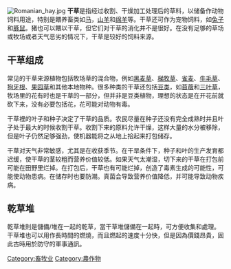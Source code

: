 {{redirect2|乾草堆|莫奈的系列畫品|乾草堆 (莫奈)}}
{{expand|time=2009-08-29T08:26:34+00:00}}
{{unreferenced|time=2009-08-29T08:26:34+00:00}}
[[Image:Romanian_hay.jpg|thumb]]
'''干草'''是指经过收割、干燥加工处理后的草料，以储备作动物饲料用途，特别是餵养畜类如[[马|马]]，[[山羊|山羊]]和[[绵羊|绵羊]]等。干草还可作为宠物饲料，如[[兔子|兔子]]和[[豚鼠|豚鼠]]。猪也可以餵以干草，但它们对干草的消化并不是很好。在没有足够的草场或牧场或者天气恶劣的情况下，干草是较好的饲料来源。

==干草组成==

常见的干草来源植物包括牧场草的混合物，例如[[黑麦草|黑麦草]]、[[梯牧草|梯牧草]]、[[雀麦|雀麦]]、[[牛毛草|牛毛草]]、[[狗牙根|狗牙根]]、[[果园草|果园草]]和其他本地物种。很多种类的干草还包括[[豆类|豆类]]，如[[苜蓿|苜蓿]]和[[三叶草|三叶草]]，牧场里的花有时也是干草的一部分，但并非是豆类植物，理想的状态是在开花前就砍下来，没有必要包括花，花可能对动物有毒。

干草裡的叶子和种子决定了干草的品质。农民尽量在种子还没有完全成熟时并且叶子处于最大的时候收割干草。收割下来的原料允许干燥，这样大量的水分被移除，但是叶子仍然足够强劲，使机器能将之从地上拾起来打包储存。

干草对天气非常敏感，尤其是在收获季节。在干旱条件下，种子和叶的生产发育都迟缓，使干草的茎较粗而营养价值较低。如果天气太潮湿，切下来的干草在打包前可能在田野里烂掉。在打包后，干草也有可能烂掉，创造了毒素生成的可能性，可能使动物患病。在储存时也要防潮。真菌会导致营养价值降低，并可能导致动物疾病。

==乾草堆==
乾草堆則是儲備/堆在一起的乾草，當干草堆儲備在一起時，可方便收集和處理。干草堆也可以用作長時間的燃燒，而且燃起的速度十分快，但是因為價錢昂貴，固此古時用於防守的軍事通訊。

{{Authority control}}
[[Category:畜牧业|Category:畜牧业]]
[[Category:農作物|Category:農作物]]